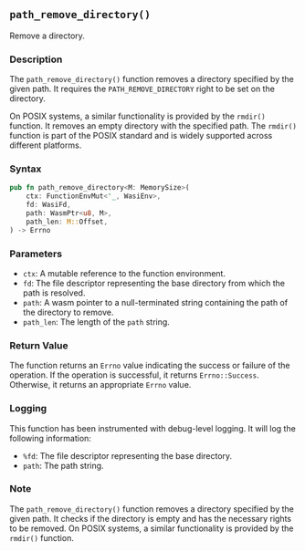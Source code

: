 ## `path_remove_directory()`

Remove a directory.

### Description

The `path_remove_directory()` function removes a directory specified by the given path. It requires the `PATH_REMOVE_DIRECTORY` right to be set on the directory.

On POSIX systems, a similar functionality is provided by the `rmdir()` function. It removes an empty directory with the specified path. The `rmdir()` function is part of the POSIX standard and is widely supported across different platforms.

### Syntax

```rust
pub fn path_remove_directory<M: MemorySize>(
    ctx: FunctionEnvMut<'_, WasiEnv>,
    fd: WasiFd,
    path: WasmPtr<u8, M>,
    path_len: M::Offset,
) -> Errno
```

### Parameters

- `ctx`: A mutable reference to the function environment.
- `fd`: The file descriptor representing the base directory from which the path is resolved.
- `path`: A wasm pointer to a null-terminated string containing the path of the directory to remove.
- `path_len`: The length of the `path` string.

### Return Value

The function returns an `Errno` value indicating the success or failure of the operation. If the operation is successful, it returns `Errno::Success`. Otherwise, it returns an appropriate `Errno` value.

### Logging

This function has been instrumented with debug-level logging. It will log the following information:

- `%fd`: The file descriptor representing the base directory.
- `path`: The path string.

### Note

The `path_remove_directory()` function removes a directory specified by the given path. It checks if the directory is empty and has the necessary rights to be removed. On POSIX systems, a similar functionality is provided by the `rmdir()` function.
